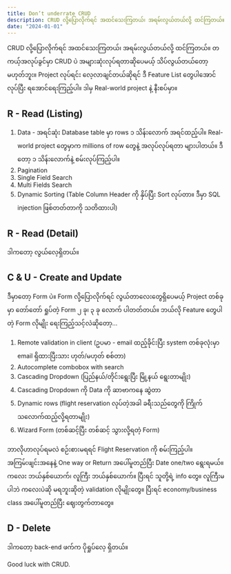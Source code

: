 ```yaml
---
title: Don’t underrate CRUD
description: CRUD လို့ပြောလိုက်ရင် အထင်သေးကြတယ်၊ အရမ်းလွယ်တယ်လို့ ထင်ကြတယ်။ တကယ့်အလုပ်ခွင်မှာ CRUD ပဲ အများဆုံးလုပ်ရတာဆိုပေမယ့် သိပ်လွယ်တယ်တော့ မဟုတ်ဘူး။ Project လုပ်ရင်း လေ့လာချင်တယ်ဆိုရင် ဒီ Feature List တွေပါအောင် လုပ်ပြီး ရအောင်​ရေးကြည့်ပါ။ ဒါမှ Real-world project နဲ့ နီးစပ်မှာ။
date: "2024-01-01"
---
```


CRUD လို့ပြောလိုက်ရင် အထင်သေးကြတယ်၊ အရမ်းလွယ်တယ်လို့ ထင်ကြတယ်။ တကယ့်အလုပ်ခွင်မှာ CRUD ပဲ အများဆုံးလုပ်ရတာဆိုပေမယ့် သိပ်လွယ်တယ်တော့ မဟုတ်ဘူး။ Project လုပ်ရင်း လေ့လာချင်တယ်ဆိုရင် ဒီ Feature List တွေပါအောင် လုပ်ပြီး ရအောင်​ရေးကြည့်ပါ။ ဒါမှ Real-world project နဲ့ နီးစပ်မှာ။

## R - Read (Listing)

1. Data - အရင်ဆုံး Database table မှာ rows ၁ သိန်းလောက် အရင်ထည့်ပါ။ Real-world project တွေမှာက millions of row တွေနဲ့ အလုပ်လုပ်ရတာ များပါတယ်။ ဒီတော့ ၁ သိန်းလောက်နဲ့ စမ်းလုပ်ကြည့်ပါ။
2. Pagination
3. Single Field Search
4. Multi Fields Search
5. Dynamic Sorting (Table Column Header ကို နှိပ်ပြီး Sort လုပ်တာ။ ဒီမှာ SQL injection ဖြစ်တတ်တာကို သတိထားပါ)

## R - Read (Detail)

ဒါကတော့ လွယ်လေ့ရှိတယ်။

## C & U - Create and Update

ဒီမှာတော့ Form ပဲ။ Form လို့ပြောလိုက်ရင် လွယ်တာလေးတွေရှိပေမယ့် Project တစ်ခုမှာ တော်တော် ရှုပ်တဲ့ Form ၂ ခု၊ ၃ ခု လောက် ပါတတ်တယ်။ ဘယ်လို Feature တွေပါတဲ့ Form လိုမျိုး ရေးကြည့်သင့်လဲဆိုတော့...

1. Remote validation in client (ဥပမာ - email ထည့်ခိုင်းပြီး system တစ်ခုလုံးမှာ email ရှိထားပြီးသား ဟုတ်/မဟုတ် စစ်တာ)
2. Autocomplete combobox with search
3. Cascading Dropdown (ပြည်နယ်/တိုင်းရွေးပြီး မြို့နယ် ရွေးတာမျိုး)
4. Cascading Dropdown ကို Data ကို ဆာဗာကနေ ဆွဲတာ
5. Dynamic rows (flight reservation လုပ်တဲ့အခါ ခရီးသည်တွေကို ကြိုက်သလောက်ထည့်လို့ရတာမျိုး)
6. Wizard Form (တစ်ဆင့်ပြီး တစ်ဆင့် သွားလို့ရတဲ့ Form)

<Callout>
  ဘာလိုဟာလုပ်ရမလဲ စဉ်းစားမရရင် Flight Reservation ကို စမ်းကြည့်ပါ။
  အကြမ်းဖျင်းအနေနဲ့ One way or Return အပေါ်မူတည်ပြီး Date one/two ရွေးရမယ်။ ကလေး
  ဘယ်နှစ်ယောက်၊ လူကြီး ဘယ်နှစ်ယောက်။ ပြီးရင် သူတို့ရဲ့ info တွေ။ လူကြီးမပါဘဲ
  ကလေးပဲဆို မရဘူးဆိုတဲ့ validation လိုမျိုးတွေ။ ပြီးရင် economy/business class
  အပေါ်မူတည်ပြီး ဈေးတွက်တာတွေ။
</Callout>

## D - Delete

ဒါကတော့ back-end ဖက်က ပိုရှုပ်လေ့ ရှိတယ်။

Good luck with CRUD.
